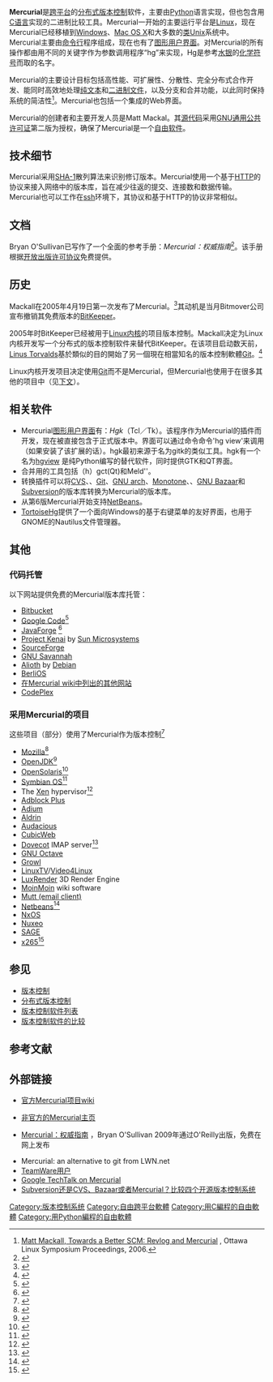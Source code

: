 {{noteTA|G1=IT|G2=FL}}
{{Infobox Software
| name = Mercurial
| logo = New Mercurial logo.svg
| screenshot =
| caption =
| developer = Matt Mackall
| latest_release_version = 6.1
| latest_release_date = {{Release date and age|2022|03|01}}
| latest_preview_version = 6.1rc0
| latest_preview_date = {{Release date and age|2022|02|18}}
| operating_system = [[类Unix|类Unix]], [[Microsoft_Windows|Windows]], [[Mac_OS_X|Mac OS X]]
| programming_language = [[Python|Python]]和[[C语言|C语言]]
| platform =
| genre = [[版本控制|版本控制]]
| license = [[GPL|GPL]] v2
| website = {{URL|https://www.mercurial-scm.org/}}
}}

'''Mercurial'''是[[跨平台|跨平台]]的[[分布式版本控制|分布式版本控制]]软件，主要由[[Python|Python]]语言实现，但也包含用[[C语言|C语言]]实现的二进制比较工具。Mercurial一开始的主要运行平台是[[Linux|Linux]]，现在Mercurial已经移植到[[Windows|Windows]]、[[Mac_OS_X|Mac OS X]]和大多数的[[类Unix|类Unix]]系统中。Mercurial主要由[[命令行界面|命令行]]程序组成，现在也有了[[图形用户界面|图形用户界面]]。对Mercurial的所有操作都由用不同的关键字作为参数调用程序“hg”来实现，Hg是参考[[水银|水银]]的[[化学符号|化学符号]]而取的名字。

Mercurial的主要设计目标包括高性能、可扩展性、分散性、完全分布式合作开发、能同时高效地处理[[文本|纯文本]]和[[二进制文件|二进制文件]]，以及分支和合并功能，以此同时保持系统的简洁性<ref>[http://selenic.com/mercurial/wiki/index.cgi/Presentations?action=AttachFile&do=get&target=ols-mercurial-paper.pdf Matt Mackall, Towards a Better SCM: Revlog and Mercurial] {{Wayback|url=http://selenic.com/mercurial/wiki/index.cgi/Presentations?action=AttachFile&do=get&target=ols-mercurial-paper.pdf |date=20090405193828 }}, Ottawa Linux Symposium Proceedings, 2006.</ref>。Mercurial也包括一个集成的Web界面。

Mercurial的创建者和主要开发人员是Matt Mackal。其[[源代码|源代码]]采用[[GNU通用公共许可证|GNU通用公共许可证]]第二版为授权，确保了Mercurial是一个[[自由软件|自由软件]]。

== 技术细节 ==
Mercurial采用[[SHA-1|SHA-1]]散列算法来识别修订版本。Mercurial使用一个基于[[HTTP|HTTP]]的协议来接入网络中的版本库，旨在减少往返的提交、连接数和数据传输。Mercurial也可以工作在[[Secure_Shell|ssh]]环境下，其协议和基于HTTP的协议非常相似。

== 文档 ==
Bryan O'Sullivan已写作了一个全面的参考手册：''Mercurial：权威指南''<ref>{{cite book
| author = Bryan O'Sullivan
| date = 2007-01-01
| title = Mercurial: The Definitive Guide
| url = http://hgbook.red-bean.com/
| access-date = 2009-10-07
| archive-date = 2019-10-25
| archive-url = https://web.archive.org/web/20191025073208/http://hgbook.red-bean.com/
| dead-url = no
}}</ref>。该手册根据[[开放出版许可协议|开放出版许可协议]]免费提供。

== 历史 ==
Mackall在2005年4月19日第一次发布了Mercurial。<ref>{{cite mailing list
 |last        = Mackall
 |first       = Matt
 |date        = 2005-04-20
 |title       = Mercurial v0.1 - a minimal scalable distributed SCM
 |url         = http://www.ussg.iu.edu/hypermail/linux/kernel/0504.2/0670.html
 |mailinglist = [[Linux_kernel_mailing_list|Linux kernel]]
 |deadurl     = yes
 |archiveurl  = https://web.archive.org/web/20081010213008/http://www.ussg.iu.edu/hypermail/linux/kernel/0504.2/0670.html
 |archivedate = 2008-10-10
 |access-date = 2009-10-07
}}</ref>其动机是当月Bitmover公司宣布撤销其免费版本的[[BitKeeper|BitKeeper]]。

2005年时BitKeeper已经被用于[[Linux内核|Linux内核]]的项目版本控制。Mackall决定为Linux内核开发写一个分布式的版本控制软件来替代BitKeeper。在该项目启动数天前，[[Linus_Torvalds|Linus Torvalds]]基於類似的目的開始了另一個現在相當知名的版本控制軟體[[Git|Git]]。<ref>{{cite mailing list|url=http://lkml.indiana.edu/hypermail/linux/kernel/0504.3/1404.html|title=Re: Mercurial 0.4b vs git patchbomb benchmark|date=2005-04-29|mailinglist=[[Linux_kernel_mailing_list|Linux kernel]]|last=Mackall|first=Matt|deadurl=yes|archiveurl=https://archive.is/20120709203437/http://lkml.indiana.edu/hypermail/linux/kernel/0504.3/1404.html|archivedate=2012-07-09|access-date=2009-10-07}}</ref>

Linux内核开发项目决定使用[[Git|Git]]而不是Mercurial，但Mercurial也使用于在很多其他的项目中（见[[#采用Mercurial的项目|下文]]）。

== 相关软件 ==
*Mercurial[[图形用户界面|图形用户界面]]有：''Hgk''（Tcl／Tk）。该程序作为Mercurial的插件而开发，现在被直接包含于正式版本中。界面可以通过命令命令'hg view'来调用（如果安装了该扩展的话）。hgk最初来源于名为gitk的类似工具。hgk有一个名为[http://www.logilab.org/project/name/hgview hgview] {{Wayback|url=http://www.logilab.org/project/name/hgview |date=20201202183258 }}是纯Python编写的替代软件，同时提供GTK和QT界面。
*合并用的工具包括（h）gct(Qt)和Meld''。
*转换插件可以将[[協作版本系統|CVS]]、{{link-en|Darcs|Darcs}}、[[Git|Git]]、[[GNU_arch|GNU arch]]、[[Monotone|Monotone]]、{{link-en|Perforce|Perforce}}、[[GNU_Bazaar|GNU Bazaar]]和[[Subversion|Subversion]]的版本库转换为Mercurial的版本库。
*从第6版Mercurial开始支持[[NetBeans|NetBeans]]。
*[[TortoiseHg|TortoiseHg]]提供了一个面向Windows的基于右键菜单的友好界面，也用于GNOME的Nautilus文件管理器。

== 其他 ==
=== 代码托管 ===
以下网站提供免费的Mercurial版本库托管：
* [[Bitbucket|Bitbucket]]
* [[Google_Code|Google Code]]<ref>{{cite web 
 |date=2009-05-28 
 |title=Google Code Blog: Mercurial Now Available to All Open Source Projects 
 |url=http://google-code-updates.blogspot.com/2009/05/mercurial-now-available-to-all-open.html 
 |archiveurl=https://archive.today/20121201234954/http://google-code-updates.blogspot.de/2009/05/mercurial-now-available-to-all-open.html 
 |archivedate=2012-12-01 
 |deadurl=yes 
 |accessdate=2009-10-07 
 }}</ref>
* [[JavaForge|JavaForge]]   <ref>{{cite web |title = MercurialEclipse 1.6.0: Enterprise Codebases with Ease |url = http://blogs.intland.com/main/entry/20100511 |deadurl = yes |archiveurl = https://web.archive.org/web/20100514082634/http://blogs.intland.com/main/entry/20100511 |archivedate = 2010-05-14 |accessdate = 2010-06-17 }}</ref>
* [[Project_Kenai|Project Kenai]] by [[Sun_Microsystems|Sun Microsystems]]
* [[SourceForge|SourceForge]]
* [[GNU_Savannah|GNU Savannah]]
* [[Alioth_(Debian)|Alioth]] by [[Debian|Debian]]
* [[BerliOS|BerliOS]]
* [https://web.archive.org/web/20090926153536/http://mercurial.selenic.com/wiki/MercurialHosting 在Mercurial wiki中列出的其他网站]
* [http://www.codeplex.com CodePlex] {{Wayback|url=http://www.codeplex.com/ |date=20110115060708 }}

=== 采用Mercurial的项目 ===
这些项目（部分）使用了Mercurial作为版本控制<ref>{{Cite web |url=http://selenic.com/mercurial/wiki/index.cgi/ProjectsUsingMercurial |title=一些使用Mercurial的项目 |accessdate=2009-10-07 |archive-date=2009-04-22 |archive-url=https://web.archive.org/web/20090422050234/http://www.selenic.com/mercurial/wiki/index.cgi/ProjectsUsingMercurial |dead-url=no }}</ref>

{{colbegin|3}}
* [[Mozilla|Mozilla]]<ref>{{cite web
 |author      = J. Paul Reed
 |date        = 2007-04-12
 |title       = Version Control System Shootout Redux Redux
 |url         = http://weblogs.mozillazine.org/preed/2007/04/version_control_system_shootou_1.html
 |deadurl     = yes
 |archiveurl  = https://web.archive.org/web/20090321111740/http://weblogs.mozillazine.org/preed/2007/04/version_control_system_shootou_1.html
 |archivedate = 2009-03-21
 |accessdate  = 2009-10-07
}}</ref>
* [[OpenJDK|OpenJDK]]<ref>{{cite interview 
 |subject=[[James_Gosling|James Gosling]] 
 |interviewer=Robert Eckstein 
 |url=http://java.sun.com/developer/technicalArticles/Interviews/gosling_os1_qa.html 
 |title=James Gosling on Open Sourcing Sun's Java Platform Implementations, Part 1 
 |date=October 2006 
 |deadurl=yes 
 |archiveurl=https://web.archive.org/web/20090301091240/http://java.sun.com/developer/technicalArticles/Interviews/gosling_os1_qa.html 
 |archivedate=2009-03-01 
 |access-date=2009-10-07 
 }}</ref>
* [[OpenSolaris|OpenSolaris]]<ref>{{cite web
 |title       = OpenSolaris SCM Project History
 |url         = http://opensolaris.org/os/community/tools/scm/history/
 |date        = 2006-10-05
 |deadurl     = yes
 |archiveurl  = https://web.archive.org/web/20090925145808/http://opensolaris.org/os/community/tools/scm/history/
 |archivedate = 2009-09-25
 |accessdate  = 2009-10-07
}}</ref>
* [[Symbian_OS|Symbian OS]]<ref>{{cite web
| author = David Wood
| date = 2009-04-06
| url = http://blog.symbian.org/2009/04/06/collaboration-at-the-heart/#comment-789
| title = We decided in the end to use Mercurial rather than Git.
| accessdate = 2009-05-07
| archive-date = 2010-12-06
| archive-url = https://web.archive.org/web/20101206202744/http://blog.symbian.org/2009/04/06/collaboration-at-the-heart/#comment-789
| dead-url = no
}}</ref>
* The [[Xen|Xen]] hypervisor<ref>{{cite mailing list
| author = [[Ian_Pratt|Ian Pratt]]
| date = 2005-07-01
| title = mercurial now live
| url = http://lists.xensource.com/archives/html/xen-devel/2005-07/msg00003.html
| mailinglist = Xen-devel
| access-date = 2009-10-07
| archive-date = 2009-02-18
| archive-url = https://web.archive.org/web/20090218232040/http://lists.xensource.com/archives/html/xen-devel/2005-07/msg00003.html
| dead-url = no
}}</ref>
* [[Adblock_Plus|Adblock Plus]]
* [[Adium|Adium]]
* [[Aldrin_(Application)|Aldrin]]
* [[Audacious_Media_Player|Audacious]]
* [[CubicWeb|CubicWeb]]
* [[Dovecot_(software)|Dovecot]] IMAP server<ref>{{cite mailing list
| author = [[Timo_Sirainen|Timo Sirainen]]
| date = 2007-05-19
| title = CVS to Mercurial switch
| url = http://www.dovecot.org/list/dovecot-news/2007-May/000044.html
| mailinglist = Dovecot-news
| access-date = 2009-10-07
| archive-date = 2015-09-23
| archive-url = https://web.archive.org/web/20150923220110/http://www.dovecot.org/list/dovecot-news/2007-May/000044.html
| dead-url = no
}}</ref>
* [[GNU_Octave|GNU Octave]]
* [[Growl_(software)|Growl]]
* [[LinuxTV|LinuxTV]]/[[Video4Linux|Video4Linux]]
* [[LuxRender|LuxRender]] 3D Render Engine
* [[MoinMoin|MoinMoin]] wiki software
* [[Mutt_(email_client)|Mutt (email client)]]
* [[Netbeans|Netbeans]]<ref>{{cite web
| url = http://www.netbeans.org/servlets/ReadMsg?list=nbdev&msgNo=40342
| title = Switch to hg.netbeans.org completed
| date = January 2008
| accessdate = 2009-10-07
| archive-date = 2012-09-18
| archive-url = https://web.archive.org/web/20120918094303/http://netbeans.org/servlets/ReadMsg?list=nbdev&msgNo=40342
| dead-url = no
}}</ref>
* [[NxOS|NxOS]]
* [[Nuxeo|Nuxeo]]
* [[SAGE_(computer_algebra_system)|SAGE]]
* [[x265|x265]]<ref>{{cite web
| url = http://hg.videolan.org/x265
| title = x265: log
| accessdate = 2014-06-18
| archive-date = 2020-11-30
| archive-url = https://web.archive.org/web/20201130015959/http://hg.videolan.org/x265
| dead-url = no
}}</ref>
{{colend}}

== 参见 ==
{{Portal|自由软件}}
*[[版本控制|版本控制]]
*[[分布式版本控制|分布式版本控制]]
*[[版本控制软件列表|版本控制软件列表]]
*[[版本控制软件的比较|版本控制软件的比较]]

== 参考文献 ==
{{reflist|2}}

== 外部链接 ==
*{{en}}[https://web.archive.org/web/20091006231438/http://mercurial.selenic.com/wiki 官方Mercurial项目wiki]
*{{en}}[http://hg-scm.org/ 非官方的Mercurial主页] {{Wayback|url=http://hg-scm.org/ |date=20201126060254 }}
*{{en}}[http://hgbook.red-bean.com/ Mercurial：权威指南] {{Wayback|url=http://hgbook.red-bean.com/ |date=20191025073208 }}，Bryan O'Sullivan 2009年通过O'Reilly出版，免费在网上发布
*Mercurial: an alternative to git from LWN.net
*[http://genunix.org/wiki/index.php/Mercurial_for_TeamWare_users TeamWare用户] {{Wayback|url=http://genunix.org/wiki/index.php/Mercurial_for_TeamWare_users |date=20081026130736 }}
*[http://video.google.com/videoplay?docid=-7724296011317502612 Google TechTalk on Mercurial] {{Wayback|url=http://video.google.com/videoplay?docid=-7724296011317502612 |date=20100406025628 }}
*[https://web.archive.org/web/20130603051821/http://www.javaworld.com/javaworld/jw-09-2007/jw-09-versioncontrol.html?page=1 Subversion还是CVS、Bazaar或者Mercurial？比较四个开源版本控制系统]

{{Translation/Ref|en|Mercurial|oldid=318417746}}
{{Revision control software}}

[[Category:版本控制系统|Category:版本控制系统]]
[[Category:自由跨平台軟體|Category:自由跨平台軟體]]
[[Category:用C編程的自由軟體|Category:用C編程的自由軟體]]
[[Category:用Python編程的自由軟體|Category:用Python編程的自由軟體]]